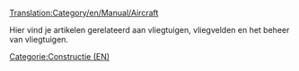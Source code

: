[[Translation:Category/en/Manual/Aircraft]]
{{nl/Vertaling|Category:nl/Manual/Vliegtuigen|95}}


Hier vind je artikelen gerelateerd aan vliegtuigen, vliegvelden en het beheer van vliegtuigen.
[[Category:en/Manual/Construction|Categorie:Constructie (EN)]]